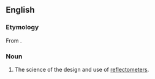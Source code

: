 ==English==

===Etymology===
From {{affix|en|reflect|-o-|-metry}}.

===Noun===
{{en-noun|-|+}}

# {{lb|en|physics}} The science of the design and use of [[reflectometer]]s.